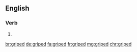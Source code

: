 ==English==

===Verb===
{{head|en}}

# {{en-past of|gripe}}

[[br:griped]]
[[de:griped]]
[[fa:griped]]
[[fr:griped]]
[[mg:griped]]
[[chr:griped]]